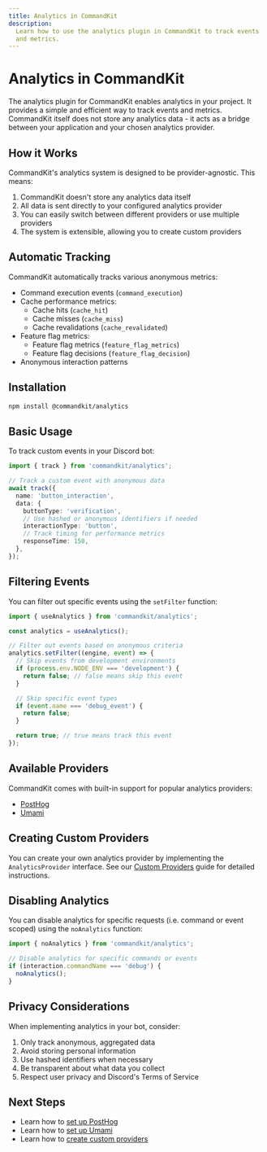 ```yaml
---
title: Analytics in CommandKit
description:
  Learn how to use the analytics plugin in CommandKit to track events
  and metrics.
---
```


# Analytics in CommandKit

The analytics plugin for CommandKit enables analytics in your project.
It provides a simple and efficient way to track events and metrics.
CommandKit itself does not store any analytics data - it acts as a
bridge between your application and your chosen analytics provider.

## How it Works

CommandKit's analytics system is designed to be provider-agnostic.
This means:

1. CommandKit doesn't store any analytics data itself
2. All data is sent directly to your configured analytics provider
3. You can easily switch between different providers or use multiple
   providers
4. The system is extensible, allowing you to create custom providers

## Automatic Tracking

CommandKit automatically tracks various anonymous metrics:

- Command execution events (`command_execution`)
- Cache performance metrics:
  - Cache hits (`cache_hit`)
  - Cache misses (`cache_miss`)
  - Cache revalidations (`cache_revalidated`)
- Feature flag metrics:
  - Feature flag metrics (`feature_flag_metrics`)
  - Feature flag decisions (`feature_flag_decision`)
- Anonymous interaction patterns

## Installation

```sh
npm install @commandkit/analytics
```

## Basic Usage

To track custom events in your Discord bot:

```ts
import { track } from 'commandkit/analytics';

// Track a custom event with anonymous data
await track({
  name: 'button_interaction',
  data: {
    buttonType: 'verification',
    // Use hashed or anonymous identifiers if needed
    interactionType: 'button',
    // Track timing for performance metrics
    responseTime: 150,
  },
});
```

## Filtering Events

You can filter out specific events using the `setFilter` function:

```ts
import { useAnalytics } from 'commandkit/analytics';

const analytics = useAnalytics();

// Filter out events based on anonymous criteria
analytics.setFilter((engine, event) => {
  // Skip events from development environments
  if (process.env.NODE_ENV === 'development') {
    return false; // false means skip this event
  }

  // Skip specific event types
  if (event.name === 'debug_event') {
    return false;
  }

  return true; // true means track this event
});
```

## Available Providers

CommandKit comes with built-in support for popular analytics
providers:

- [PostHog](./02-posthog.mdx)
- [Umami](./03-umami.mdx)

## Creating Custom Providers

You can create your own analytics provider by implementing the
`AnalyticsProvider` interface. See our
[Custom Providers](./04-custom-providers.mdx) guide for detailed
instructions.

## Disabling Analytics

You can disable analytics for specific requests (i.e. command or event
scoped) using the `noAnalytics` function:

```ts
import { noAnalytics } from 'commandkit/analytics';

// Disable analytics for specific commands or events
if (interaction.commandName === 'debug') {
  noAnalytics();
}
```

## Privacy Considerations

When implementing analytics in your bot, consider:

1. Only track anonymous, aggregated data
2. Avoid storing personal information
3. Use hashed identifiers when necessary
4. Be transparent about what data you collect
5. Respect user privacy and Discord's Terms of Service

## Next Steps

- Learn how to [set up PostHog](./02-posthog.mdx)
- Learn how to [set up Umami](./03-umami.mdx)
- Learn how to [create custom providers](./04-custom-providers.mdx)
